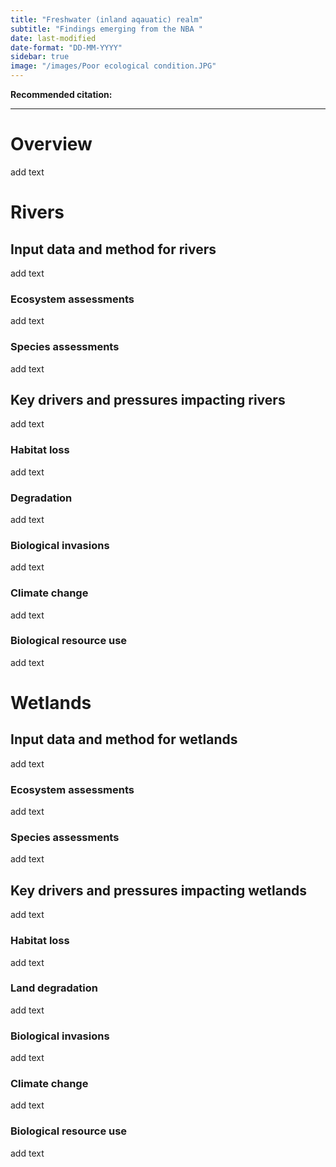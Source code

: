 ```yaml
---
title: "Freshwater (inland aqauatic) realm"
subtitle: "Findings emerging from the NBA "
date: last-modified
date-format: "DD-MM-YYYY"
sidebar: true
image: "/images/Poor ecological condition.JPG"  
---
```


**Recommended citation:**

------------------------------------------------------------------------

# Overview

add text

# Rivers

## Input data and method for rivers

add text

### Ecosystem assessments

add text

### Species assessments

add text

## Key drivers and pressures impacting rivers

add text

### Habitat loss

add text

### Degradation

add text

### Biological invasions

add text

### Climate change

add text

### Biological resource use

add text

# Wetlands

## Input data and method for wetlands

add text

### Ecosystem assessments

add text

### Species assessments

add text

## Key drivers and pressures impacting wetlands

add text

### Habitat loss

add text

### Land degradation

add text

### Biological invasions

add text

### Climate change

add text

### Biological resource use

add text
